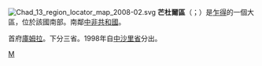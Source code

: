 [[File:Chad_13_region_locator_map_2008-02.svg|right]]
'''芒杜爾區'''（{{lang-ar|منطقة ماندول}}；{{lang-fr|Région du Mandoul}}）是[[乍得|乍得]]的一個大區，位於該國南部。南鄰[[中非共和國|中非共和國]]。

首府[[庫姆拉|庫姆拉]]。下分三省。1998年自[[中沙里區|中沙里省]]分出。

{{查德行政區劃}}

[[Category:乍得行政區劃|M]]
